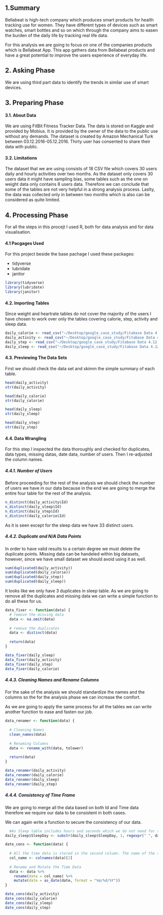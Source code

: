 ## 1.Summary

Bellabeat is high-tech company which produces smart products for health tracking use for women. They have different types of devices such as smart watches, smart bottles and so on which through the company aims to easen the burden of the daily life by tracking real life data.

For this analysis we are going to focus on one of the companies products which is Bellabeat App. This app gathers data from Bellabeat products and have a great potential to improve the users experience of everyday life.

## 2. Asking Phase 

We are using third part data to identify the trends in similar use of smart devices.

## 3. Preparing Phase

#### 3.1. About Data 

We are using FitBit Fitness Tracker Data. The data is stored on Kaggle and provided by Mobius. It is provided by the owner of the data to the public use without any demands. The dataset is created by Amazon Mechanical Turk between 03.12.2016-05.12.2016. Thirty user has consented to share their data with public.

#### 3.2. Limitations

The dataset that we are using consists of 18 CSV file which covers 30 users daily and hourly activities over two months. As the dataset only covers 30 users data it might have sampling bias, some tables such as the one on weight data only contains 8 users data. Therefore we can conclude that some of the tables are not very helpful in a strong analysis process. Laslty, the data was collected only in between two months which is also can be considered as quite limited.

## 4. Processing Phase

For all the steps in this procejt I used R, both for data analysis and for data visualisation.

#### 4.1 Pacgages Used

For this project beside the base pachage I used these packages:

* tidyverse
* lubridate
* janitor

```r
library(tidyverse)
library(lubridate)
library(janitor)
```
#### 4.2. Importing Tables

Since weight and heartrate tables do not cover the majority of the users I have chosen to work over only the tables covering calorie, step, activity and sleep data.

```r
daily_calorie <- read_csv("~/Desktop/google_case_study/Fitabase Data 4.12.16-5.12.16/dailyCalories_merged.csv")
daily_activity <- read_csv("~/Desktop/google_case_study/Fitabase Data 4.12.16-5.12.16/dailyActivity_merged.csv")
daily_step <- read_csv("~/Desktop/google_case_study/Fitabase Data 4.12.16-5.12.16/dailySteps_merged.csv")
daily_sleep <- read_csv("~/Desktop/google_case_study/Fitabase Data 4.12.16-5.12.16/sleepDay_merged.csv")
```

#### 4.3. Previewing The Data Sets

First we should check the data set and skimm the simple summary of each table.

```r
head(daily_activity)
str(daily_activity)

head(daily_calorie)
str(daily_calorie)

head(daily_sleep)
str(daily_sleep)

head(daily_step)
str(daily_step) 
```
#### 4.4. Data Wrangling

For this step I inspected the data thoroughly and checked for duplicates, data types, missing datas, date data, number of users. Then I re-adjusted the column names.

##### 4.4.1. Number of Users

Before proceeding for the rest of the analysis we should check the number of users we have in our data because in the end we are going to merge the entire four table for the rest of the analysis.

```r
n_distinct(daily_activity$Id)
n_distinct(daily_sleep$Id)
n_distinct(daily_step$Id)
n_distinct(daily_calorie$Id)
```
As it is seen except for the sleep data we have 33 distinct users.

##### 4.4.2. Duplicate and N/A Data Points

In order to have valid results to a certain degree we must delete the duplicate points. Missing data can be handeled within big datasets, however, since we have small dataset we should avoid using it as well.

```r
sum(duplicated(daily_activity))
sum(duplicated(daily_calorie))
sum(duplicated(daily_step))
sum(duplicated(daily_sleep))
```
It looks like we only have 3 duplicates in sleep table. As we are going to remove all the duplicates and missing data we can write a simple function to do all these for us.
```r
data_fixer <- function(data) {
  # remove the missing data
  data <- na.omit(data)
  
  # remove the duplicates
  data <- distinct(data)
  
  return(data)
}

data_fixer(daily_sleep)
data_fixer(daily_activity)
data_fixer(daily_step)
data_fixer(daily_calorie)

```
##### 4.4.3. Cleaning Names and Rename Columns

For the sake of the analysis we should standardize the names and the columns so the for the analysis phase we can increase the comfort.

As we are going to apply the same process for all the tables we can write another function to ease and fasten our job.
```r
data_renamer <- function(data) {
  
  # Cleaning Names
  clean_names(data)
  
  # Renaming Columns
  data <- rename_with(data, tolower)
  
  return(data)
}

data_renamer(daily_activity)
data_renamer(daily_calorie)
data_renamer(daily_sleep)
data_renamer(daily_step)
```
##### 4.4.4. Consistency of Time Frame

We are going to merge all the data based on both Id and Time data therefore we require our data to be consistent in both cases.

We can again write a function to secure the consistency of our data.
```r

  #As Sleep table includes hours and seconds which we do not need for this analysis we should fix it first.
daily_sleep$SleepDay <- substr(daily_sleep$SleepDay, 1, regexpr(" ", daily_sleep$SleepDay) - 1)

date_cons <- function(data) {
  
  # All the time data is stored in the second column. The name of the second column
  col_name <- colnames(data)[2]
  
  # Rename and Mutate the Time Data
  data <- data %>% 
    rename(date = col_name) %>% 
    mutate(date = as_date(date, format = "%m/%d/%Y"))
}

date_cons(daily_activity)
date_cons(daily_calorie)
date_cons(daily_sleep)
date_cons(daily_step)
```



